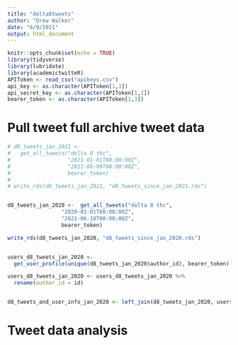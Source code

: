 ```yaml
---
title: "delta8tweets"
author: "Drew Walker"
date: "6/9/2021"
output: html_document
---
```


```r
knitr::opts_chunk$set(echo = TRUE)
library(tidyverse)
library(lubridate)
library(academictwitteR)
APIToken <- read_csv("apikeys.csv")
api_key <- as.character(APIToken[1,1])
api_secret_key <- as.character(APIToken[1,2])
bearer_token <- as.character(APIToken[1,3])
```

# Pull tweet full archive tweet data 
```r



# d8_tweets_jan_2021 <-
#   get_all_tweets("delta 8 thc",
#                  "2021-01-01T00:00:00Z",
#                  "2021-06-09T00:00:00Z",
#                  bearer_token)
# 
# write_rds(d8_tweets_jan_2021, "d8_tweets_since_jan_2021.rds")


d8_tweets_jan_2020 <-  get_all_tweets("delta 8 thc",
                 "2020-01-01T00:00:00Z",
                 "2021-06-10T00:00:00Z",
                 bearer_token)

write_rds(d8_tweets_jan_2020, "d8_tweets_since_jan_2020.rds")


users_d8_tweets_jan_2020 <-
  get_user_profile(unique(d8_tweets_jan_2020$author_id), bearer_token)

users_d8_tweets_jan_2020 <- users_d8_tweets_jan_2020 %>% 
  rename(author_id = id)


d8_tweets_and_user_info_jan_2020 <- left_join(d8_tweets_jan_2020, users_d8_tweets_jan_2020, by = "author_id")

```
# Tweet data analysis 

```r


```




